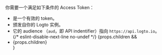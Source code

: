 你需要一个满足如下条件的 Access Token：

<ul>
  <li>是一个有效的 token。</li>
  <li>颁发自你的 Logto 实例。</li>
  <li>
    它的 audience （<code>aud</code>，即 API indentifier）指向 <code>https://api.logto.io</code>。
  </li>
  {/* eslint-disable-next-line no-undef */}
  {props.children && <li>{props.children}</li>}
</ul>

